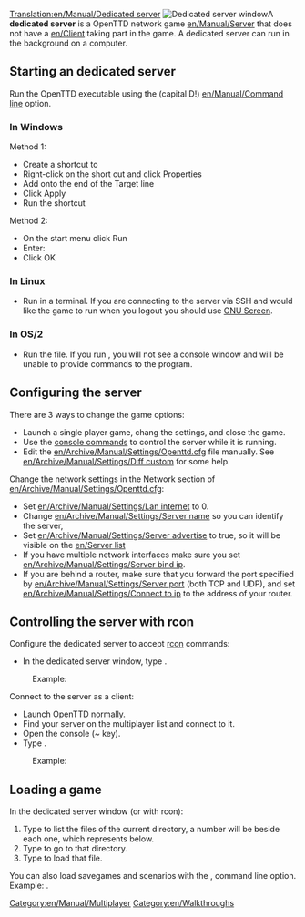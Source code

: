 [[Translation:en/Manual/Dedicated server]]
[[File:en/Manual/Dedicated server.png|right|frame|Dedicated server window]]A '''dedicated server''' is a OpenTTD network game [[en/Manual/Server]] that does not have a [[en/Client]] taking part in the game. A dedicated server can run in the background on a computer.

==Starting an dedicated server==
Run the OpenTTD executable using the {{en/C|-D|}} (capital D!) [[en/Manual/Command line]] option. 

===In Windows===
Method 1:
*Create a shortcut to {{en/C|openttd.exe|}}
*Right-click on the short cut and click Properties
*Add {{en/C|-D|}} onto the end of the Target line
*Click Apply
*Run the shortcut


Method 2:
*On the start menu click Run
*Enter: {{en/C|"c:\(path to openttd)\openttd.exe" -D|}}
*Click OK

===In Linux===
*Run {{en/C|openttd -D|}} in a terminal. If you are connecting to the server via SSH and would like the game to run when you logout you should use [http://www.gnu.org/software/screen/ GNU Screen].

===In OS/2===
*Run the {{en/C|dedicated.cmd|}} file. If you run {{en/C|openttd -D|}}, you will not see a console window and will be unable to provide commands to the program.

==Configuring the server==
There are 3 ways to change the game options:
*Launch a single player game, chang the settings, and close the game.
*Use the [[en/Manual/Console#server-commands|console commands]] to control the server while it is running.
*Edit the [[en/Archive/Manual/Settings/Openttd.cfg]] file manually. See [[en/Archive/Manual/Settings/Diff custom]] for some help.


Change the network settings in the Network section of [[en/Archive/Manual/Settings/Openttd.cfg]]:
*Set [[en/Archive/Manual/Settings/Lan internet]] to 0.
*Change [[en/Archive/Manual/Settings/Server name]] so you can identify the server, 
*Set [[en/Archive/Manual/Settings/Server advertise]] to true, so it will be visible on the [[en/Server list]]
*If you have multiple network interfaces make sure you set [[en/Archive/Manual/Settings/Server bind ip]].
*If you are behind a router, make sure that you forward the port specified by [[en/Archive/Manual/Settings/Server port]] (both TCP and UDP), and set [[en/Archive/Manual/Settings/Connect to ip]] to the address of your router.

==Controlling the server with rcon==
Configure the dedicated server to accept [[en/Manual/Console#server-commands|rcon]] commands:
*In the dedicated server window, type {{en/C|rcon_pw <password>|}}. 
:Example: {{en/C|rcon x8na7f|}}


Connect to the server as a client:
*Launch OpenTTD normally.
*Find your server on the multiplayer list and connect to it.
*Open the console (~ key).
*Type {{en/C|rcon <password> "<command>"|}}. 
:Example: {{en/C|rcon x8na7f "kick 5"|}}

==Loading a game==
In the dedicated server window (or with rcon):
# Type {{en/C|ls|}} to list the files of the current directory, a number will be beside each one, which represents {{en/C|<number>|}} below.
# Type {{en/C|cd <number>|}} to go to that directory.
# Type {{en/C|load <number>|}} to load that file.

You can also load savegames and scenarios with the {{en/C|-g "<filename>"|}}, command line option. Example: {{en/C|openttd.exe -D -g "scenario/echo.scn"|}}.

[[Category:en/Manual/Multiplayer]]
[[Category:en/Walkthroughs]]